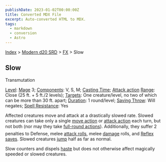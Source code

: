 ```yaml
---
publishDate: 2023-01-02T00:00:00Z
title: Converted MDX File
excerpt: Auto-converted HTML to MDX.
tags:
  - markdown
  - conversion
  - Astro
---
```


[Index](-index) > [Modern d20 SRD](modern-d20-srd-index) > [FX](modern-d20-srd-fx-index) > Slow

## Slow

Transmutation

[Level](modern-d20-srd-fx-level): [Mage](modern-d20-srd-classes-advanced-mage) 3; [Components](modern-d20-srd-fx-components): V, S, M; [Casting Time](modern-d20-srd-fx-casting-time); [Attack action](modern-d20-srd-combat-attack-actions) [Range](modern-d20-srd-fx-range): Close (25 ft. + 5 ft./2 levels); [Targets](modern-d20-srd-fx-target): One creature/level, no two of which can be more than 30 ft. apart; [Duration](modern-d20-srd-fx-duration): 1 round/level; [Saving Throw](modern-d20-srd-basics-saving-throws): Will negates; [Spell Resistance](modern-d20-srd-special-abilities-spell-resistance): Yes

Affected creatures move and attack at a drastically slowed rate. Slowed creatures can take only a single [move
action](modern-d20-srd-combat-move-actions) or [attack action](modern-d20-srd-combat-attack-actions) each turn, but not both (nor may they take [full-round
actions](modern-d20-srd-combat-full-round-actions)). Additionally, they suffer 2 penalties to Defense, melee [attack
rolls](modern-d20-srd-combat-attack-roll), melee [damage](modern-d20-srd-combat-damage) rolls, and [Reflex
saves](modern-d20-srd-basics-saving-throws). Slowed creatures [jump](modern-d20-srd-skills-jump) half as far as normal.

Slow counters and dispels [haste](modern-d20-srd-fx-haste) but does not otherwise affect magically speeded or slowed creatures.
